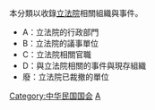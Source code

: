 {{Catmore|立法院}}
本分類以收錄[[立法院|立法院]]相關組織與事件。

*A：立法院的行政部門	
*B：立法院的議事單位
*C：立法院相關官職
*D：與立法院相關的事件與現存組織
*廢：立法院已裁撤的單位


[[Category:中华民国国会|Category:中华民国国会]]
[[Category:中華民國中央政府機構|A]]